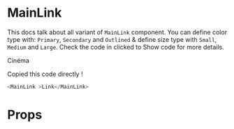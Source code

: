 

<Meta title="Atoms | MainLink" component={Default} />

# MainLink

This docs talk about all variant of `MainLink` component.  You can define color type with: `Primary`, `Secondary` and `Outlined` & define size type with `Small`, `Medium` and `Large`.
Check the code in clicked to Show code for more details. 

<Preview>
  <Story 
    name="Principle"
    parameters={{
        design: {
        type: 'figma',
        url: 'https://www.figma.com/file/8RQyaZMzX69cDcejSonfEb/Projet-Hetic-SCHOOL'
    }
    }}
    >
      <MainLink >Cinéma</MainLink>
  </Story>
</Preview>

Copied this code directly !

  ```javascript
  <MainLink >Link</MainLink>
  ```

# Props

<Props of={MainLink} />
